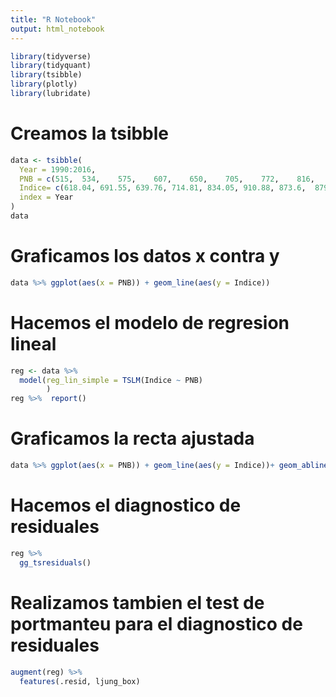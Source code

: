 ---
title: "R Notebook"
output: html_notebook
---

```{r, message=FALSE, warning=FALSE}
library(tidyverse)
library(tidyquant)
library(tsibble)
library(plotly)
library(lubridate)
```

# Creamos la tsibble
```{r}
data <- tsibble(
  Year = 1990:2016,
  PNB = c(515,	534,	575,	607,	650,	705,	772,	816,	873,	964,	1016,	1103,	1213,	1359,	1473,	1598, 1783,	1991,	2250,	2508,	2732,	3053,	3166,	3406,	3765,	3998,	4209),
  Indice= c(618.04,	691.55,	639.76,	714.81,	834.05,	910.88,	873.6,	879.12,	906,	876.72,	753.19,	884.76, 950.71,	923.88,	759.37,	802.49,	974.92,	894.63,	820.23,	844.4,	891.41,	932.92,	884.36,	1190.34,	1178.48,	1328.23,	1592.76),
  index = Year
)
data
```

# Graficamos los datos x contra y
```{r}
data %>% ggplot(aes(x = PNB)) + geom_line(aes(y = Indice))
```


# Hacemos el modelo de regresion lineal
```{r}
reg <- data %>% 
  model(reg_lin_simple = TSLM(Indice ~ PNB)
        )
reg %>%  report()
```

# Graficamos la recta ajustada
```{r}
data %>% ggplot(aes(x = PNB)) + geom_line(aes(y = Indice))+ geom_abline(intercept = 664.87812, slope = 0.13855, color='red')
```



# Hacemos el diagnostico de residuales
```{r}
reg %>% 
  gg_tsresiduals()
```


# Realizamos tambien el test de portmanteu para el diagnostico de residuales
```{r}
augment(reg) %>% 
  features(.resid, ljung_box)
```
